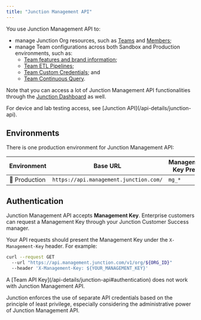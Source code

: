 ```yaml
---
title: "Junction Management API"
---
```



<OrgManagementAPI />

You use Junction Management API to:

* manage Junction Org resources, such as [Teams](/api-reference/org-management/team/create-team) and [Members](/api-reference/org-management/member/list-members);
* manage Team configurations across both Sandbox and Production environments, such as:
   * [Team features and brand information](/api-reference/org-management/team/update-team);
   * [Team ETL Pipelines](/api-reference/org-management/team-etl-pipeline/upsert-team-etl-pipelines);
   * [Team Custom Credentials](/api-reference/org-management/team-custom-credentials/upsert-team-custom-credentials); and
   * [Team Continuous Query](/api-reference/horizon-ai/continuous-query/create).

Note that you can access a lot of Junction Management API functionalities through the [Junction Dashboard](https://app.junction.com/) as well.

<Info>
For device and lab testing access, see [Junction API](/api-details/junction-api).
</Info>

## Environments

There is one production environment for Junction Management API:

| Environment      | Base URL                              | Management Key Prefix    |
| ---------------- | ------------------------------------- | ---------------------- |
| 🤖 Production    | `https://api.management.junction.com/` | `mg_*`


## Authentication

Junction Management API accepts **Management Key**. Enterprise customers can request a Management Key
through your Junction Customer Success manager.

Your API requests should present the Management Key under the `X-Management-Key` header. For example:

```bash cURL
curl --request GET
  --url "https://api.management.junction.com/v1/org/${ORG_ID}"
  --header 'X-Management-Key: ${YOUR_MANAGEMENT_KEY}'
```

<Note>
A [Team API Key](/api-details/junction-api#authentication) does not work with Junction Management API.

Junction enforces the use of separate API credentials based on the principle of least privilege, especially
considering the administrative power of Junction Management API.
</Note>
